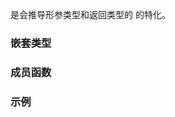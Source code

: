 {{cpp/title|bit_xor&lt;void&gt;}}
{{cpp/utility/functional/navbar}}
{{ddcl|header=functional|since=c++14|
template&lt;&gt;
class bit_xor&lt;void&gt;;
}}

{{c/core|std::bit_xor&lt;void&gt;}} 是会推导形参类型和返回类型的 {{lc|std::bit_xor}} 的特化。

===嵌套类型===
{{dsc begin}}
{{dsc hitem|嵌套类型|定义}}
{{dsc|{{tt|is_transparent}}|[[cpp/utility/functional#透明函数对象|未指定]]}}
{{dsc end}}

===成员函数===
{{dsc begin}}
{{dsc mem fun|cpp/utility/functional/bit_xor_void|title=operator()|inlinemem=true|应用 {{tt|operator^}} 到 {{c|lhs}} 和 {{c|rhs}}}}
{{dsc end}}

{{member|{{small|std::bit_xor&lt;void&gt;::}}operator()|2=
{{ddcl|1=
template&lt; class T, class U &gt;
constexpr auto operator()( T&amp;&amp; lhs, U&amp;&amp; rhs ) const
    -&gt; decltype(std::forward&lt;T&gt;(lhs) ^ std::forward&lt;U&gt;(rhs));
}}

返回 {{c|std::forward&lt;T&gt;(lhs) ^ std::forward&lt;U&gt;(rhs)}} 的结果。

===参数===
{{par begin}}
{{par|lhs, rhs|要逐位异或的值}}
{{par end}}

===返回值===
{{c|std::forward&lt;T&gt;(lhs) ^ std::forward&lt;U&gt;(rhs)}}。
}}

===示例===
{{example}}

{{langlinks|en|ja|ru}}